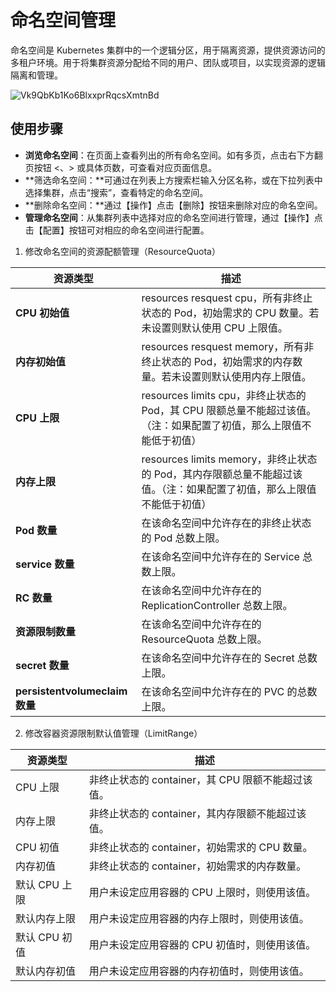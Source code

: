 # 命名空间管理

命名空间是 Kubernetes 集群中的一个逻辑分区，用于隔离资源，提供资源访问的多租户环境。用于将集群资源分配给不同的用户、团队或项目，以实现资源的逻辑隔离和管理。

![Vk9QbKb1Ko6BlxxprRqcsXmtnBd](/static/Vk9QbKb1Ko6BlxxprRqcsXmtnBd.png)

## **使用步骤**

- **浏览命名空间**：在页面上查看列出的所有命名空间。如有多页，点击右下方翻页按钮 \<、> 或具体页数，可查看对应页面信息。
- **筛选命名空间：**可通过在列表上方搜索栏输入分区名称，或在下拉列表中选择集群，点击“搜索”，查看特定的命名空间。
- **删除命名空间：**通过【操作】点击【删除】按钮来删除对应的命名空间。
- **管理命名空间**：从集群列表中选择对应的命名空间进行管理，通过【操作】点击【配置】按钮可对相应的命名空间进行配置。

1. 修改命名空间的资源配额管理（ResourceQuota）

| **资源类型**                   | **描述**                                                     |
| ------------------------------ | ------------------------------------------------------------ |
| **CPU 初始值**                 | resources resquest cpu，所有非终止状态的 Pod，初始需求的 CPU 数量。若未设置则默认使用 CPU 上限值。 |
| **内存初始值**                 | resources resquest memory，所有非终止状态的 Pod，初始需求的内存数量。若未设置则默认使用内存上限值。 |
| **CPU 上限**                   | resources limits cpu，非终止状态的 Pod，其 CPU 限额总量不能超过该值。（注：如果配置了初值，那么上限值不能低于初值） |
| **内存上限**                   | resources limits memory，非终止状态的 Pod，其内存限额总量不能超过该值。（注：如果配置了初值，那么上限值不能低于初值） |
| **Pod 数量**                   | 在该命名空间中允许存在的非终止状态的 Pod 总数上限。          |
| **service 数量**               | 在该命名空间中允许存在的 Service 总数上限。                  |
| **RC 数量**                    | 在该命名空间中允许存在的 ReplicationController 总数上限。    |
| **资源限制数量**               | 在该命名空间中允许存在的 ResourceQuota 总数上限。            |
| **secret 数量**                | 在该命名空间中允许存在的 Secret 总数上限。                   |
| **persistentvolumeclaim 数量** | 在该命名空间中允许存在的 PVC 的总数上限。                    |

2. 修改容器资源限制默认值管理（LimitRange）

| **资源类型**  | **描述**                                          |
| ------------- | ------------------------------------------------- |
| CPU 上限      | 非终止状态的 container，其 CPU 限额不能超过该值。 |
| 内存上限      | 非终止状态的 container，其内存限额不能超过该值。  |
| CPU 初值      | 非终止状态的 container，初始需求的 CPU 数量。     |
| 内存初值      | 非终止状态的 container，初始需求的内存数量。      |
| 默认 CPU 上限 | 用户未设定应用容器的 CPU 上限时，则使用该值。     |
| 默认内存上限  | 用户未设定应用容器的内存上限时，则使用该值。      |
| 默认 CPU 初值 | 用户未设定应用容器的 CPU 初值时，则使用该值。     |
| 默认内存初值  | 用户未设定应用容器的内存初值时，则使用该值。      |